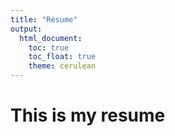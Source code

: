```yaml
---
title: "Resume"
output: 
  html_document:
    toc: true
    toc_float: true
    theme: cerulean
---
```


# This is my resume 


